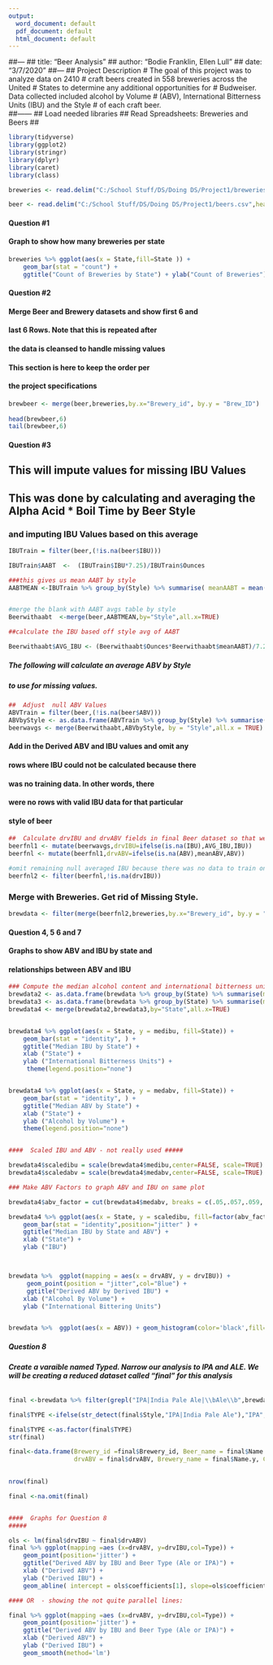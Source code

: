 ---
output:
  word_document: default
  pdf_document: default
  html_document: default
---
##---
## title: "Beer Analysis"
## author: "Bodie Franklin, Ellen Lull"
## date: "3/7/2020"
##---
## Project Description
# The goal of this project was to analyze data on 2410 # craft beers created in 558 breweries across the United # States to determine any additional  opportunities for # Budweiser.  Data collected included alcohol by Volume 
# (ABV), International Bitterness Units (IBU) and the Style # of each craft beer.  
##------
##  Load needed libraries 
##  Read Spreadsheets:  Breweries and Beers
##		
```{r}
library(tidyverse)
library(ggplot2)
library(stringr)
library(dplyr)
library(caret)
library(class)

breweries <- read.delim("C:/School Stuff/DS/Doing DS/Project1/breweries.csv",header=TRUE,sep=",")

beer <- read.delim("C:/School Stuff/DS/Doing DS/Project1/beers.csv",header=TRUE,sep=",")
```
#### Question #1  
####
####  Graph to show how many breweries per state
####
```{r}
breweries %>% ggplot(aes(x = State,fill=State )) + 
    geom_bar(stat = "count") +
    ggtitle("Count of Breweries by State") + ylab("Count of Breweries")
```
#### Question #2 
####
####  Merge Beer and Brewery datasets and show first 6 and 
####  last 6 Rows.   Note that this is repeated after
####  the data is cleansed to handle missing values  
####  This section is here to keep the order per
####  the project specifications
####
```{r}
brewbeer <- merge(beer,breweries,by.x="Brewery_id", by.y = "Brew_ID")
 
head(brewbeer,6)
tail(brewbeer,6)

```
#### Question #3 
####
##  This will impute values for missing IBU Values
##  This was done by calculating and averaging the Alpha Acid * Boil Time by Beer Style 
### and imputing IBU Values based on this average

```{r}
IBUTrain = filter(beer,(!is.na(beer$IBU)))

IBUTrain$AABT  <-  (IBUTrain$IBU*7.25)/IBUTrain$Ounces

###this gives us mean AABT by style
AABTMEAN <-IBUTrain %>% group_by(Style) %>% summarise( meanAABT = mean(AABT))


#merge the blank with AABT avgs table by style
Beerwithaabt  <-merge(beer,AABTMEAN,by="Style",all.x=TRUE)

##calculate the IBU based off style avg of AABT

Beerwithaabt$AVG_IBU <- (Beerwithaabt$Ounces*Beerwithaabt$meanAABT)/7.25
```
##### The following will calculate an average ABV by Style
##### to use for missing values.
```{r}
##  Adjust  null ABV Values
ABVTrain = filter(beer,(!is.na(beer$ABV)))
ABVbyStyle <- as.data.frame(ABVTrain %>% group_by(Style) %>% summarise(meanABV = mean(ABV)))
beerwavgs <- merge(Beerwithaabt,ABVbyStyle, by = "Style",all.x = TRUE)
```

####  Add in the Derived ABV and IBU values and omit any 
####  rows where IBU could not be calculated because there 
####  was no training data.  In other words, there 
####  were no rows with valid IBU data for that particular 
####  style of beer
####
```{r}
##  Calculate drvIBU and drvABV fields in final Beer dataset so that we have a value for ABV and IBU to use for all rows
beerfnl1 <- mutate(beerwavgs,drvIBU=ifelse(is.na(IBU),AVG_IBU,IBU))
beerfnl <- mutate(beerfnl1,drvABV=ifelse(is.na(ABV),meanABV,ABV))

#omit remaining null averaged IBU because there was no data to train on.  Mostly Cider
beerfnl2 <- filter(beerfnl,!is.na(drvIBU))
```
####
###  Merge with Breweries.   Get rid of Missing Style.
```{r}
brewdata <- filter(merge(beerfnl2,breweries,by.x="Brewery_id", by.y = "Brew_ID"),!is.na(Style))

```

####  Question 4, 5 6 and 7
####  Graphs to show ABV and IBU by state and 
####  relationships between ABV and IBU

```{r}
### Compute the median alcohol content and international bitterness unit for each state. Plot a bar chart to compare.
brewdata2 <- as.data.frame(brewdata %>% group_by(State) %>% summarise(medibu = mean(drvIBU)))
brewdata3 <- as.data.frame(brewdata %>% group_by(State) %>% summarise(medabv = mean(drvABV)))
brewdata4 <- merge(brewdata2,brewdata3,by="State",all.x=TRUE)


brewdata4 %>% ggplot(aes(x = State, y = medibu, fill=State)) + 
    geom_bar(stat = "identity", ) + 
    ggtitle("Median IBU by State") + 
    xlab ("State") +
    ylab ("International Bitterness Units") +
     theme(legend.position="none")


brewdata4 %>% ggplot(aes(x = State, y = medabv, fill=State)) + 
    geom_bar(stat = "identity", ) + 
    ggtitle("Median ABV by State") + 
    xlab ("State") +
    ylab ("Alcohol by Volume") +
    theme(legend.position="none")


####  Scaled IBU and ABV - not really used #####

brewdata4$scaledibu = scale(brewdata4$medibu,center=FALSE, scale=TRUE)
brewdata4$scaledabv = scale(brewdata4$medabv,center=FALSE, scale=TRUE)

### Make ABV Factors to graph ABV and IBU on same plot

brewdata4$abv_factor = cut(brewdata4$medabv, breaks = c(.05,.057,.059,.062,.069), labels = c("< .057",".057 to .059", ".059 to .062","Above .062"))

brewdata4 %>% ggplot(aes(x = State, y = scaledibu, fill=factor(abv_factor))) + 
    geom_bar(stat = "identity",position="jitter" ) + 
    ggtitle("Median IBU by State and ABV") + 
    xlab ("State") +
    ylab ("IBU") 



brewdata %>%  ggplot(mapping = aes(x = drvABV, y = drvIBU)) + 
     geom_point(position = "jitter",col="Blue") +
     ggtitle("Derived ABV by Derived IBU") + 
    xlab ("Alcohol By Volume") +
    ylab ("International Bittering Units") 


brewdata %>%  ggplot(aes(x = ABV)) + geom_histogram(color='black',fill='darkslategray3') + ggtitle("Histogram of ABV")
```

#####   Question 8
#####   Create a varaible named Typed.  Narrow our analysis to IPA and ALE.   We will be creating a reduced dataset called "final" for this analysis
######

```{r}
final <-brewdata %>% filter(grepl("IPA|India Pale Ale|\\bAle\\b",brewdata$Style))

final$TYPE <-ifelse(str_detect(final$Style,"IPA|India Pale Ale"),"IPA","Ale")
```


```{r}
final$TYPE <-as.factor(final$TYPE)
str(final)

final<-data.frame(Brewery_id =final$Brewery_id, Beer_name = final$Name.x, Beer_ID = final$Beer_ID, Ounces = final$Ounces, drvIBU = final$drvIBU,
                  drvABV = final$drvABV, Brewery_name = final$Name.y, City = final$City, State = final$State, Type = final$TYPE)
                  

nrow(final)

final <-na.omit(final)


####  Graphs for Question 8
#####

ols <- lm(final$drvIBU ~ final$drvABV)
final %>% ggplot(mapping =aes (x=drvABV, y=drvIBU,col=Type)) +
    geom_point(position='jitter') +
    ggtitle("Derived ABV by IBU and Beer Type (Ale or IPA)") +
    xlab ("Derived ABV") +
    ylab ("Derived IBU") +
    geom_abline( intercept = ols$coefficients[1], slope=ols$coefficients[2])

#### OR  - showing the not quite parallel lines:

final %>% ggplot(mapping =aes (x=drvABV, y=drvIBU,col=Type)) +
    geom_point(position='jitter') +
    ggtitle("Derived ABV by IBU and Beer Type (Ale or IPA)") +
    xlab ("Derived ABV") +
    ylab ("Derived IBU") +
    geom_smooth(method='lm')

```
```{r}



```